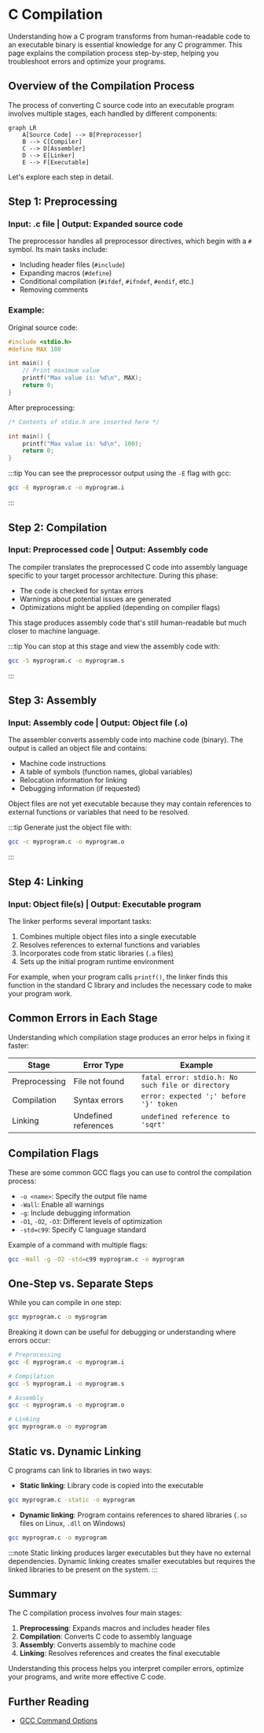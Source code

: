 # C Compilation


<div className="lead-paragraph">
    Understanding how a C program transforms from human-readable code to an executable binary is essential knowledge for
    any C programmer. This page explains the compilation process step-by-step, helping you troubleshoot errors and
    optimize your programs.
</div>

## Overview of the Compilation Process

The process of converting C source code into an executable program involves multiple stages, each handled by different components:

```mermaid
graph LR
    A[Source Code] --> B[Preprocessor]
    B --> C[Compiler]
    C --> D[Assembler]
    D --> E[Linker]
    E --> F[Executable]
```

Let's explore each step in detail.

## Step 1: Preprocessing

<div className="stage-box">
    <h3>Input: .c file | Output: Expanded source code</h3>
</div>

The preprocessor handles all preprocessor directives, which begin with a `#` symbol. Its main tasks include:

- Including header files (`#include`)
- Expanding macros (`#define`)
- Conditional compilation (`#ifdef`, `#ifndef`, `#endif`, etc.)
- Removing comments

### Example:

Original source code:
```c
#include <stdio.h>
#define MAX 100

int main() {
    // Print maximum value
    printf("Max value is: %d\n", MAX);
    return 0;
}
```

After preprocessing:
```c
/* Contents of stdio.h are inserted here */

int main() {
    printf("Max value is: %d\n", 100);
    return 0;
}
```

:::tip
You can see the preprocessor output using the `-E` flag with gcc:
```bash
gcc -E myprogram.c -o myprogram.i
```
:::

## Step 2: Compilation

<div className="stage-box">
    <h3>Input: Preprocessed code | Output: Assembly code</h3>
</div>

The compiler translates the preprocessed C code into assembly language specific to your target processor architecture. During this phase:

- The code is checked for syntax errors
- Warnings about potential issues are generated
- Optimizations might be applied (depending on compiler flags)

This stage produces assembly code that's still human-readable but much closer to machine language.

:::tip
You can stop at this stage and view the assembly code with:
```bash
gcc -S myprogram.c -o myprogram.s
```
:::

## Step 3: Assembly

<div className="stage-box">
    <h3>Input: Assembly code | Output: Object file (.o)</h3>
</div>

The assembler converts assembly code into machine code (binary). The output is called an object file and contains:

- Machine code instructions
- A table of symbols (function names, global variables)
- Relocation information for linking
- Debugging information (if requested)

Object files are not yet executable because they may contain references to external functions or variables that need to be resolved.

:::tip
Generate just the object file with:
```bash
gcc -c myprogram.c -o myprogram.o
```
:::

## Step 4: Linking

<div className="stage-box">
    <h3>Input: Object file(s) | Output: Executable program</h3>
</div>

The linker performs several important tasks:

1. Combines multiple object files into a single executable
2. Resolves references to external functions and variables
3. Incorporates code from static libraries (`.a` files)
4. Sets up the initial program runtime environment

For example, when your program calls `printf()`, the linker finds this function in the standard C library and includes the necessary code to make your program work.

## Common Errors in Each Stage

Understanding which compilation stage produces an error helps in fixing it faster:

| Stage | Error Type | Example |
|-------|------------|---------|
| Preprocessing | File not found | `fatal error: stdio.h: No such file or directory` |
| Compilation | Syntax errors | `error: expected ';' before '}' token` |
| Linking | Undefined references | `undefined reference to 'sqrt'` |

## Compilation Flags

These are some common GCC flags you can use to control the compilation process:

- `-o <name>`: Specify the output file name
- `-Wall`: Enable all warnings
- `-g`: Include debugging information
- `-O1`, `-O2`, `-O3`: Different levels of optimization
- `-std=c99`: Specify C language standard

Example of a command with multiple flags:
```bash
gcc -Wall -g -O2 -std=c99 myprogram.c -o myprogram
```

## One-Step vs. Separate Steps

While you can compile in one step:

```bash
gcc myprogram.c -o myprogram
```

Breaking it down can be useful for debugging or understanding where errors occur:

```bash
# Preprocessing
gcc -E myprogram.c -o myprogram.i

# Compilation
gcc -S myprogram.i -o myprogram.s

# Assembly
gcc -c myprogram.s -o myprogram.o

# Linking
gcc myprogram.o -o myprogram
```

## Static vs. Dynamic Linking

C programs can link to libraries in two ways:

- **Static linking**: Library code is copied into the executable
```bash
gcc myprogram.c -static -o myprogram
  ```

- **Dynamic linking**: Program contains references to shared libraries (`.so` files on Linux, `.dll` on Windows)
```bash
gcc myprogram.c -o myprogram
  ```

:::note
Static linking produces larger executables but they have no external dependencies. Dynamic linking creates smaller executables but requires the linked libraries to be present on the system.
:::

## Summary

The C compilation process involves four main stages:
1. **Preprocessing**: Expands macros and includes header files
2. **Compilation**: Converts C code to assembly language
3. **Assembly**: Converts assembly to machine code
4. **Linking**: Resolves references and creates the final executable

Understanding this process helps you interpret compiler errors, optimize your programs, and write more effective C code.

## Further Reading

- [GCC Command Options](https://gcc.gnu.org/onlinedocs/gcc/Invoking-GCC.html)